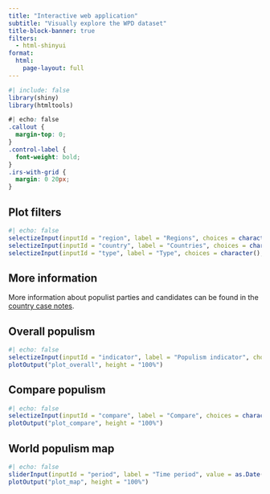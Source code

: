 ```yaml
---
title: "Interactive web application"
subtitle: "Visually explore the WPD dataset"
title-block-banner: true
filters:
  - html-shinyui
format:
  html:
    page-layout: full
---
```


```r
#| include: false
library(shiny)
library(htmltools)
```

```css
#| echo: false
.callout {
  margin-top: 0;
}
.control-label {
  font-weight: bold;
}
.irs-with-grid {
  margin: 0 20px;
}
```

::: {.column-screen-inset}

::: {.grid}

::: {.g-col-md-3 .g-col-12}
::: {.callout-note icon=false}

## Plot filters

```r
#| echo: false
selectizeInput(inputId = "region", label = "Regions", choices = character(), multiple = TRUE, width = "100%")
selectizeInput(inputId = "country", label = "Countries", choices = character(), multiple = TRUE, width = "100%")
selectizeInput(inputId = "type", label = "Type", choices = character(), multiple = TRUE, width = "100%")
```

:::

::: {.callout-note}

## More information

More information about populist parties and candidates can be found in the [country case notes](./notes.html).

:::
:::

::: {.g-col-md-9 .g-col-12}
::: {.panel-tabset}

## Overall populism

```r
#| echo: false
selectizeInput(inputId = "indicator", label = "Populism indicator", choices = character(), width = "100%")
plotOutput("plot_overall", height = "100%")
```

## Compare populism

```r
#| echo: false
selectizeInput(inputId = "compare", label = "Compare", choices = character(), width = "100%")
plotOutput("plot_compare", height = "100%")
```

## World populism map

```r
#| echo: false
sliderInput(inputId = "period", label = "Time period", value = as.Date(c("1980-01-01", "2020-12-31")), min = as.Date("1980-01-01"), max = as.Date("2020-12-31"), timeFormat = "%b %Y%", width = "100%")
plotOutput("plot_map", height = "100%")
```

:::
:::


:::

:::
